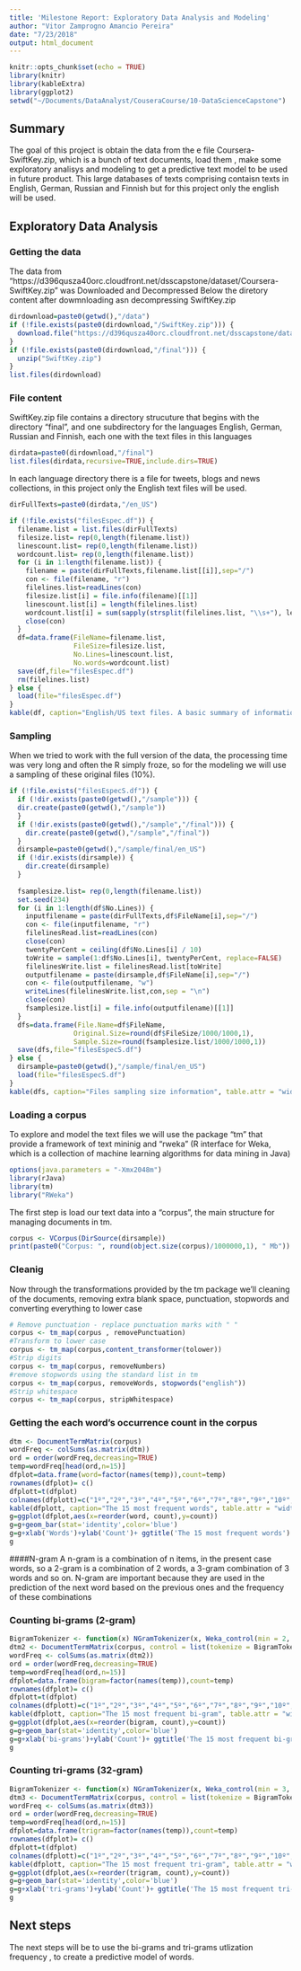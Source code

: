 ```yaml
---
title: 'Milestone Report: Exploratory Data Analysis and Modeling'
author: "Vitor Zamprogno Amancio Pereira"
date: "7/23/2018"
output: html_document
---
```


```r
knitr::opts_chunk$set(echo = TRUE)
library(knitr)
library(kableExtra)
library(ggplot2)
setwd("~/Documents/DataAnalyst/CouseraCourse/10-DataScienceCapstone")
```

## Summary


The goal of this project is obtain the data from the e file Coursera-SwiftKey.zip, which is a bunch of text documents, load them , make some exploratory analisys and modeling to get a predictive text model to be used in future product.
This large databases of texts comprising contaisn texts in English, German, Russian and Finnish but for this project only the english will be used.

## Exploratory Data Analysis


### Getting the data

The data from "https://d396qusza40orc.cloudfront.net/dsscapstone/dataset/Coursera-SwiftKey.zip" was Downloaded and Decompressed
Below the diretory content after dowmnloading asn decompressing SwiftKey.zip
```r
dirdownload=paste0(getwd(),"/data")
if (!file.exists(paste0(dirdownload,"/SwiftKey.zip"))) {
  download.file("https://d396qusza40orc.cloudfront.net/dsscapstone/dataset/Coursera-SwiftKey.zip","SwiftKey.zip", method="curl")
}
if (!file.exists(paste0(dirdownload,"/final"))) {
  unzip("SwiftKey.zip")
}
list.files(dirdownload)
```

### File content
SwiftKey.zip file contains a directory strucuture that begins with the directory "final", and one  subdirectory for the  languages English, German, Russian and Finnish, each one with the text files in this languages
```r
dirdata=paste0(dirdownload,"/final")
list.files(dirdata,recursive=TRUE,include.dirs=TRUE)
```

In each language directory there is a file for tweets, blogs and news collections, in this project only the  English text files will be used.
```r
dirFullTexts=paste0(dirdata,"/en_US")

if (!file.exists("filesEspec.df")) {
  filename.list = list.files(dirFullTexts)
  filesize.list= rep(0,length(filename.list))
  linescount.list= rep(0,length(filename.list))
  wordcount.list= rep(0,length(filename.list))
  for (i in 1:length(filename.list)) {
    filename = paste(dirFullTexts,filename.list[[i]],sep="/")
    con <- file(filename, "r")
    filelines.list=readLines(con)
    filesize.list[i] = file.info(filename)[[1]]
    linescount.list[i] = length(filelines.list)
    wordcount.list[i] = sum(sapply(strsplit(filelines.list, "\\s+"), length))
    close(con)
  }
  df=data.frame(FileName=filename.list,
                FileSize=filesize.list,
                No.Lines=linescount.list,
                No.words=wordcount.list)
  save(df,file="filesEspec.df")
  rm(filelines.list)
} else {
  load(file="filesEspec.df")
}
kable(df, caption="English/US text files. A basic summary of information.", table.attr = "width='70%' border=1 align='center' ")
```

### Sampling
When we tried to work with the full version of the data, the processing time was very long and often the R simply froze, so for the modeling we will use a sampling of these original files (10%).
```r
if (!file.exists("filesEspecS.df")) {
  if (!dir.exists(paste0(getwd(),"/sample"))) {
  dir.create(paste0(getwd(),"/sample"))
  }
  if (!dir.exists(paste0(getwd(),"/sample","/final"))) {
    dir.create(paste0(getwd(),"/sample","/final"))
  }
  dirsample=paste0(getwd(),"/sample/final/en_US")
  if (!dir.exists(dirsample)) {
    dir.create(dirsample)
  }
  
  fsamplesize.list= rep(0,length(filename.list))
  set.seed(234)
  for (i in 1:length(df$No.Lines)) {
    inputfilename = paste(dirFullTexts,df$FileName[i],sep="/")
    con <- file(inputfilename, "r")
    filelinesRead.list=readLines(con)
    close(con)
    twentyPerCent = ceiling(df$No.Lines[i] / 10)
    toWrite = sample(1:df$No.Lines[i], twentyPerCent, replace=FALSE)
    filelinesWrite.list = filelinesRead.list[toWrite]
    outputfilename = paste(dirsample,df$FileName[i],sep="/")
    con <- file(outputfilename, "w")
    writeLines(filelinesWrite.list,con,sep = "\n")
    close(con)
    fsamplesize.list[i] = file.info(outputfilename)[[1]]
  }
  dfs=data.frame(File.Name=df$FileName,
                Original.Size=round(df$FileSize/1000/1000,1),
                Sample.Size=round(fsamplesize.list/1000/1000,1))
  save(dfs,file="filesEspecS.df")
} else {
  dirsample=paste0(getwd(),"/sample/final/en_US")
  load(file="filesEspecS.df")
} 
kable(dfs, caption="Files sampling size information", table.attr = "width='70%' border=1 align='center' ")

```

### Loading a corpus

To explore and model the text files we will use the package "tm" that provide a framework of text mininig and "rweka" (R interface for Weka, which is a collection of machine learning algorithms for data mining in Java)
```r
options(java.parameters = "-Xmx2048m")
library(rJava)
library(tm)
library("RWeka")
```

The first step is load our text data into a "corpus", the main structure for managing documents in tm.
```r
corpus <- VCorpus(DirSource(dirsample))
print(paste0("Corpus: ", round(object.size(corpus)/1000000,1), " Mb"))
```

### Cleanig
Now through the transformations provided by the tm package we'll cleaning of the documents, removing extra blank space, punctuation, stopwords and converting everything to lower case
```r
# Remove punctuation - replace punctuation marks with " "
corpus <- tm_map(corpus , removePunctuation)
#Transform to lower case 
corpus <- tm_map(corpus,content_transformer(tolower))
#Strip digits 
corpus <- tm_map(corpus, removeNumbers)
#remove stopwords using the standard list in tm
corpus <- tm_map(corpus, removeWords, stopwords("english"))
#Strip whitespace 
corpus <- tm_map(corpus, stripWhitespace)
```

### Getting the each word's occurrence count  in the corpus
```r
dtm <- DocumentTermMatrix(corpus)
wordFreq <- colSums(as.matrix(dtm))
ord = order(wordFreq,decreasing=TRUE)
temp=wordFreq[head(ord,n=15)]
dfplot=data.frame(word=factor(names(temp)),count=temp)
rownames(dfplot)= c()
dfplott=t(dfplot)
colnames(dfplott)=c("1º","2º","3º","4º","5º","6º","7º","8º","9º","10º","11º","12º","13º","14º","15º")
kable(dfplott, caption="The 15 most frequent words", table.attr = "width='100%' border=1 align='center' ")
g=ggplot(dfplot,aes(x=reorder(word, count),y=count))
g=g+geom_bar(stat='identity',color='blue') 
g=g+xlab('Words')+ylab('Count')+ ggtitle('The 15 most frequent words') + coord_flip()
g
```

####N-gram
A n-gram is a combination of n items, in the present case words, so a 2-gram is a combination of 2 words, a 3-gram combination of 3 words and so on. N-gram are important because they are used in the prediction of the next word based on the previous ones and the frequency of these combinations

### Counting bi-grams (2-gram)
```r
BigramTokenizer <- function(x) NGramTokenizer(x, Weka_control(min = 2, max = 2))
dtm2 <- DocumentTermMatrix(corpus, control = list(tokenize = BigramTokenizer))
wordFreq <- colSums(as.matrix(dtm2))
ord = order(wordFreq,decreasing=TRUE)
temp=wordFreq[head(ord,n=15)]
dfplot=data.frame(bigram=factor(names(temp)),count=temp)
rownames(dfplot)= c()
dfplott=t(dfplot)
colnames(dfplott)=c("1º","2º","3º","4º","5º","6º","7º","8º","9º","10º","11º","12º","13º","14º","15º")
kable(dfplott, caption="The 15 most frequent bi-gram", table.attr = "width='100%' border=1 align='center' ")
g=ggplot(dfplot,aes(x=reorder(bigram, count),y=count))
g=g+geom_bar(stat='identity',color='blue') 
g=g+xlab('bi-grams')+ylab('Count')+ ggtitle('The 15 most frequent bi-grams') + coord_flip()
g
```

### Counting tri-grams (32-gram)
```r
BigramTokenizer <- function(x) NGramTokenizer(x, Weka_control(min = 3, max = 3))
dtm3 <- DocumentTermMatrix(corpus, control = list(tokenize = BigramTokenizer))
wordFreq <- colSums(as.matrix(dtm3))
ord = order(wordFreq,decreasing=TRUE)
temp=wordFreq[head(ord,n=15)]
dfplot=data.frame(trigram=factor(names(temp)),count=temp)
rownames(dfplot)= c()
dfplott=t(dfplot)
colnames(dfplott)=c("1º","2º","3º","4º","5º","6º","7º","8º","9º","10º","11º","12º","13º","14º","15º")
kable(dfplott, caption="The 15 most frequent tri-gram", table.attr = "width='100%' border=1 align='center' ")
g=ggplot(dfplot,aes(x=reorder(trigram, count),y=count))
g=g+geom_bar(stat='identity',color='blue') 
g=g+xlab('tri-grams')+ylab('Count')+ ggtitle('The 15 most frequent tri-grams') + coord_flip()
g
```

## Next steps

The next steps will be to use the  bi-grams and tri-grams utlization frequency , to create a predictive model of words.